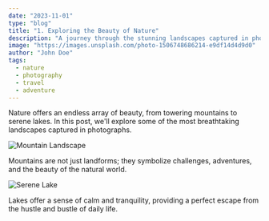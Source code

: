 ```yaml
---
date: "2023-11-01"
type: "blog"
title: "1. Exploring the Beauty of Nature"
description: "A journey through the stunning landscapes captured in photographs."
image: "https://images.unsplash.com/photo-1506748686214-e9df14d4d9d0"
author: "John Doe"
tags:
  - nature
  - photography
  - travel
  - adventure
---
```


Nature offers an endless array of beauty, from towering mountains to serene lakes. In this post, we'll explore some of the most breathtaking landscapes captured in photographs.

![Mountain Landscape](https://images.unsplash.com/photo-1506748686214-e9df14d4d9d0)

Mountains are not just landforms; they symbolize challenges, adventures, and the beauty of the natural world.

![Serene Lake](https://images.unsplash.com/photo-1501785888041-af3ef285b470)

Lakes offer a sense of calm and tranquility, providing a perfect escape from the hustle and bustle of daily life.
